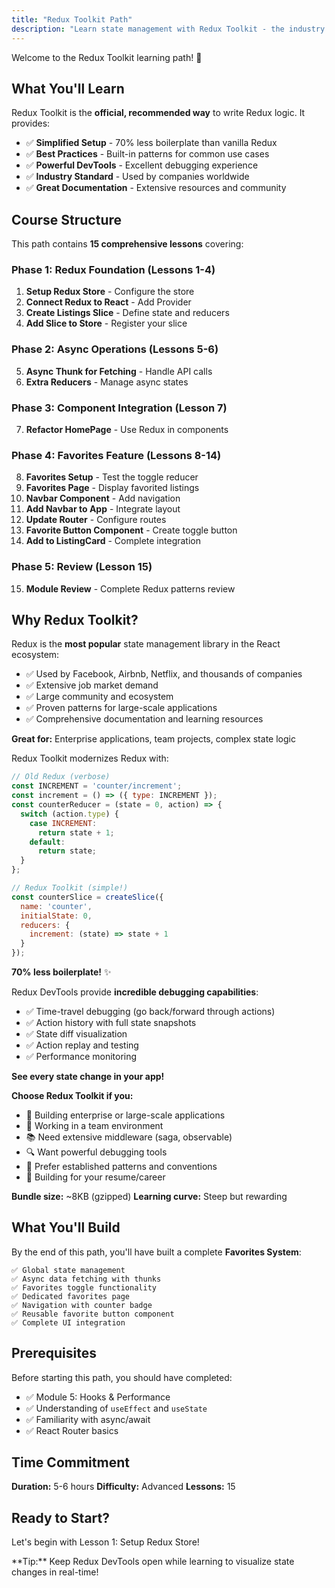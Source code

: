 ```yaml
---
title: "Redux Toolkit Path"
description: "Learn state management with Redux Toolkit - the industry standard solution"
---
```



Welcome to the Redux Toolkit learning path! 🔴

## What You'll Learn

Redux Toolkit is the **official, recommended way** to write Redux logic. It provides:

- ✅ **Simplified Setup** - 70% less boilerplate than vanilla Redux
- ✅ **Best Practices** - Built-in patterns for common use cases
- ✅ **Powerful DevTools** - Excellent debugging experience
- ✅ **Industry Standard** - Used by companies worldwide
- ✅ **Great Documentation** - Extensive resources and community

## Course Structure

This path contains **15 comprehensive lessons** covering:

### Phase 1: Redux Foundation (Lessons 1-4)
1. **Setup Redux Store** - Configure the store
2. **Connect Redux to React** - Add Provider
3. **Create Listings Slice** - Define state and reducers
4. **Add Slice to Store** - Register your slice

### Phase 2: Async Operations (Lessons 5-6)
5. **Async Thunk for Fetching** - Handle API calls
6. **Extra Reducers** - Manage async states

### Phase 3: Component Integration (Lesson 7)
7. **Refactor HomePage** - Use Redux in components

### Phase 4: Favorites Feature (Lessons 8-14)
8. **Favorites Setup** - Test the toggle reducer
9. **Favorites Page** - Display favorited listings
10. **Navbar Component** - Add navigation
11. **Add Navbar to App** - Integrate layout
12. **Update Router** - Configure routes
13. **Favorite Button Component** - Create toggle button
14. **Add to ListingCard** - Complete integration

### Phase 5: Review (Lesson 15)
15. **Module Review** - Complete Redux patterns review

## Why Redux Toolkit?

<Accordions>

<Accordion title="Industry Standard">

Redux is the **most popular** state management library in the React ecosystem:

- ✅ Used by Facebook, Airbnb, Netflix, and thousands of companies
- ✅ Extensive job market demand
- ✅ Large community and ecosystem
- ✅ Proven patterns for large-scale applications
- ✅ Comprehensive documentation and learning resources

**Great for:** Enterprise applications, team projects, complex state logic

</Accordion>

<Accordion title="Redux Toolkit Benefits">

Redux Toolkit modernizes Redux with:

```js
// Old Redux (verbose)
const INCREMENT = 'counter/increment';
const increment = () => ({ type: INCREMENT });
const counterReducer = (state = 0, action) => {
  switch (action.type) {
    case INCREMENT:
      return state + 1;
    default:
      return state;
  }
};

// Redux Toolkit (simple!)
const counterSlice = createSlice({
  name: 'counter',
  initialState: 0,
  reducers: {
    increment: (state) => state + 1
  }
});
```

**70% less boilerplate!** ✨

</Accordion>

<Accordion title="Powerful DevTools">

Redux DevTools provide **incredible debugging capabilities**:

- ✅ Time-travel debugging (go back/forward through actions)
- ✅ Action history with full state snapshots
- ✅ State diff visualization
- ✅ Action replay and testing
- ✅ Performance monitoring

**See every state change in your app!**

</Accordion>

<Accordion title="Perfect For">

**Choose Redux Toolkit if you:**

- 🏢 Building enterprise or large-scale applications
- 👥 Working in a team environment
- 📚 Need extensive middleware (saga, observable)
- 🔍 Want powerful debugging tools
- 📖 Prefer established patterns and conventions
- 💼 Building for your resume/career

**Bundle size:** ~8KB (gzipped)
**Learning curve:** Steep but rewarding

</Accordion>

</Accordions>

## What You'll Build

By the end of this path, you'll have built a complete **Favorites System**:

```
✅ Global state management
✅ Async data fetching with thunks
✅ Favorites toggle functionality
✅ Dedicated favorites page
✅ Navigation with counter badge
✅ Reusable favorite button component
✅ Complete UI integration
```

## Prerequisites

Before starting this path, you should have completed:

- ✅ Module 5: Hooks & Performance
- ✅ Understanding of `useEffect` and `useState`
- ✅ Familiarity with async/await
- ✅ React Router basics

## Time Commitment

**Duration:** 5-6 hours
**Difficulty:** Advanced
**Lessons:** 15

## Ready to Start?

Let's begin with Lesson 1: Setup Redux Store!

<Callout type="info">
**Tip:** Keep Redux DevTools open while learning to visualize state changes in real-time!
</Callout>
